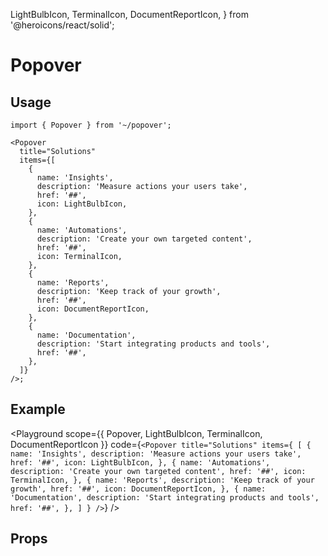   LightBulbIcon,
  TerminalIcon,
  DocumentReportIcon,
} from '@heroicons/react/solid';

# Popover

<Description of={Popover} />

## Usage

```tsx
import { Popover } from '~/popover';

<Popover
  title="Solutions"
  items={[
    {
      name: 'Insights',
      description: 'Measure actions your users take',
      href: '##',
      icon: LightBulbIcon,
    },
    {
      name: 'Automations',
      description: 'Create your own targeted content',
      href: '##',
      icon: TerminalIcon,
    },
    {
      name: 'Reports',
      description: 'Keep track of your growth',
      href: '##',
      icon: DocumentReportIcon,
    },
    {
      name: 'Documentation',
      description: 'Start integrating products and tools',
      href: '##',
    },
  ]}
/>;
```

## Example

<Playground
  scope={{ Popover, LightBulbIcon, TerminalIcon, DocumentReportIcon }}
  code={`
<Popover
  title="Solutions"
  items={
    [
      {
        name: 'Insights',
        description: 'Measure actions your users take',
        href: '##',
        icon: LightBulbIcon,
      },
      {
        name: 'Automations',
        description: 'Create your own targeted content',
        href: '##',
        icon: TerminalIcon,
      },
      {
        name: 'Reports',
        description: 'Keep track of your growth',
        href: '##',
        icon: DocumentReportIcon,
      },
      {
        name: 'Documentation',
        description: 'Start integrating products and tools',
        href: '##',
      },
    ]
  }
/>
  `}
/>

## Props

<Props of={Popover} />

